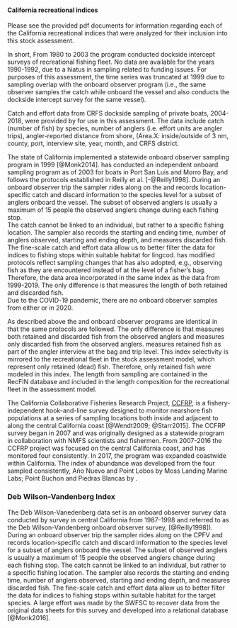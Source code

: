 
#### California recreational indices

Please see the provided pdf documents for information regarding
each of the California recreational indices that were
analyzed for their inclusion into this stock assessment.

In short, 
From 1980 to 2003 the \gls{mrfss} program conducted dockside intercept surveys of 
recreational \gls{cpfv} fishing fleet. No \gls{mrfss} \gls{cpue} data are available for the years 
1990-1992, due to a hiatus in sampling related to funding issues. 
For purposes of this assessment, the \gls{mrfss} time series was truncated at 1999 due 
to sampling overlap with the 
onboard observer program (i.e., the same observer samples the catch while 
onboard the vessel and also conducts the dockside intercept survey for 
the same vessel). 

Catch and effort data from CRFS dockside sampling of private boats, 2004-2018, 
were provided by \gls{cdfw} for use in this assessment. The data include catch (number 
of fish) by species, number of anglers (i.e. effort units are angler trips), 
angler-reported distance from shore, (Area.X: inside/outside of 3 nm, county, port, 
interview site, year, month, and CRFS district.

The state of California implemented a statewide onboard observer sampling 
program in 1999 [@Monk2014]. 
\Gls{calpoly} has conducted an independent onboard sampling 
program as of 2003 for boats in Port San Luis and Morro Bay, and follows 
the protocols established in Reilly et al. [-@Reilly1998]. 
During an onboard observer trip the sampler rides along on the \gls{cpfv} and records 
location-specific catch and discard information to the species level for a subset 
of anglers onboard the vessel. The subset of observed anglers is usually a 
maximum of 15 people the observed anglers change during each fishing stop.  
The catch cannot be linked to an individual, but rather 
to a specific fishing location.  The sampler also records the starting and 
ending time, number of anglers observed, starting and ending depth, and measures 
discarded fish. The fine-scale catch and effort data allow us to better filter 
the data for indices to fishing stops within suitable habitat for lingcod. 
\gls{calpoly} has modified protocols  reflect sampling changes that \gls{cdfw} 
has also adopted, e.g., observing fish as they are encountered instead of at 
the level of a fisher’s bag. Therefore, the \gls{calpoly} data area incorporated in 
the same index as the \gls{cdfw} data from 1999-2019.  The only difference is that 
\gls{calpoly} measures the length of both retained and discarded fish.  
Due to the COVID-19 pandemic, there are no onboard observer samples from either 
\gls{cdfw} or \gls{calpoly} in 2020.

As described above the \gls{cdfw} and \gls{calpoly} onboard observer programs are identical 
in that the same protocols are followed.  The only difference is that \gls{calpoly}
measures both retained and discarded fish from the observed anglers and \gls{cdfw}
measures only discarded fish from the observed anglers. \gls{cdfw} measures retained 
fish as part of the angler interview at the bag and trip level. This index 
selectivity is mirrored to the recreational 
fleet in the stock assessment model, which represent only retained (dead) 
fish.  Therefore, only retained fish were modeled in this index. The length 
from \gls{cdfw} sampling are contained in the RecFIN database and included in the 
length composition for the recreational fleet in the assessment model. 

The California Collaborative Fisheries Research Project, [CCFRP](https://www.mlml.calstate.edu/ccfrp/), 
is a fishery-independent 
hook-and-line survey designed to monitor nearshore fish populations at a series of sampling 
locations both inside and adjacent to \glspl{mpa} along the central California coast 
[@Wendt2009; @Starr2015].  The CCFRP survey began in 2007 and was originally
designed as a statewide program in collaboration with NMFS scientists and fishermen. 
From 2007-2016 the CCFRP project was focused on the central California coast, and has monitored 
four \glspl{mpa} consistently.  In 2017, 
the program was expanded coastwide within California.  The index of abundance was 
developed from the four \glspl{mpa} sampled consistently,
A&ntilde;o Nuevo and Point Lobos by Moss Landing Marine Labs;
Point Buchon and Piedras Blancas by \gls{calpoly}.

### Deb Wilson-Vandenberg Index

The Deb Wilson-Vanedenberg data set is an onboard observer survey data conducted 
by \gls{cdfw} survey in central California from 1987-1998 and referred to as the Deb 
Wilson-Vandenberg onboard observer survey, [@Reilly1998]). During an onboard 
observer trip the sampler rides along on the CPFV and records location-specific 
catch and discard information to the species level for a subset of anglers 
onboard the vessel. The subset of observed anglers is usually a maximum of 15 
people the observed anglers change during each fishing stop.  The catch cannot be 
linked to an individual, but rather to a specific fishing location.  The sampler 
also records the starting and ending time, number of anglers observed, starting 
and ending depth, and measures discarded fish. The fine-scale catch and effort 
data allow us to better filter the data for indices 
to fishing stops within suitable habitat for the target species.
A large effort was made by the SWFSC to recover data from the original data 
sheets for this survey and developed into a relational database [@Monk2016]. 
